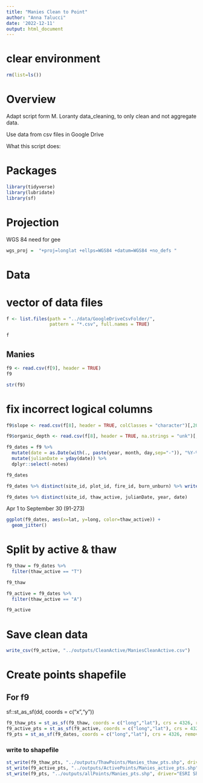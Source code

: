 ```yaml
---
title: "Manies Clean to Point"
author: "Anna Talucci"
date: '2022-12-11'
output: html_document
---
```



# clear environment
```r
rm(list=ls())
```

# Overview

Adapt script form M. Loranty data_cleaning, to only clean and not aggregate data. 

Use data from csv files in Google Drive

What this script does:


# Packages

```r
library(tidyverse)
library(lubridate)
library(sf)
```
# Projection

WGS 84 need for gee
```r
wgs_proj =  "+proj=longlat +ellps=WGS84 +datum=WGS84 +no_defs "
```

# Data

# vector of data files
```r
f <- list.files(path = "../data/GoogleDriveCsvFolder/",
                pattern = "*.csv", full.names = TRUE)
```

```r
f
```



## Manies
```r
f9 <- read.csv(f[9], header = TRUE)
f9
```
```r
str(f9)
```
# fix incorrect logical columns
```r
f9$slope <- read.csv(f[8], header = TRUE, colClasses = "character")[,20]

f9$organic_depth <- read.csv(f[8], header = TRUE, na.strings = "unk")[,15]
```

```r
f9_dates = f9 %>%
  mutate(date = as.Date(with(., paste(year, month, day,sep="-")), "%Y-%m-%d")) %>%
  mutate(julianDate = yday(date)) %>%
  dplyr::select(-notes)

f9_dates
```


```r
f9_dates %>% distinct(site_id, plot_id, fire_id, burn_unburn) %>% write.csv(., '../outputs/pairs/manies.csv')
```



```r
f9_dates %>% distinct(site_id, thaw_active, julianDate, year, date)
```
Apr 1  to September 30 (91-273)
```r
ggplot(f9_dates, aes(x=lat, y=long, color=thaw_active)) +
  geom_jitter()
```

# Split by active & thaw
```r
f9_thaw = f9_dates %>% 
  filter(thaw_active == "T") 

f9_thaw

f9_active = f9_dates %>% 
  filter(thaw_active == "A") 

f9_active
```

# Save clean data
```r
write_csv(f9_active, "../outputs/CleanActive/ManiesCleanActive.csv")
```

# Create points shapefile

## For f9
sf::st_as_sf(dd, coords = c("x","y"))
```r
f9_thaw_pts = st_as_sf(f9_thaw, coords = c("long","lat"), crs = 4326, remove = FALSE)
f9_active_pts = st_as_sf(f9_active, coords = c("long","lat"), crs = 4326, remove = FALSE)
f9_pts = st_as_sf(f9_dates, coords = c("long","lat"), crs = 4326, remove = FALSE)
```


### write to shapefile
```r
st_write(f9_thaw_pts, "../outputs/ThawPoints/Manies_thaw_pts.shp", driver="ESRI Shapefile")
st_write(f9_active_pts, "../outputs/ActivePoints/Manies_active_pts.shp", driver="ESRI Shapefile")
st_write(f9_pts, "../outputs/allPoints/Manies_pts.shp", driver="ESRI Shapefile")
```